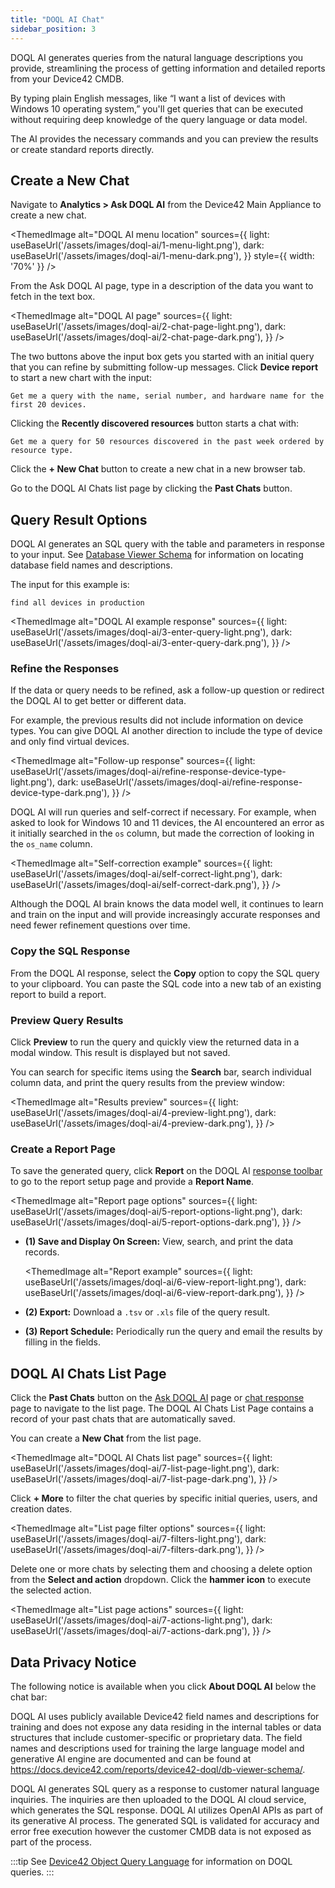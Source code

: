 ```yaml
---
title: "DOQL AI Chat"
sidebar_position: 3
---
```



DOQL AI generates queries from the natural language descriptions you provide, streamlining the process of getting information and detailed reports from your Device42 CMDB. 

By typing plain English messages, like “I want a list of devices with Windows 10 operating system,” you'll get queries that can be executed without requiring deep knowledge of the query language or data model. 

The AI provides the necessary commands and you can preview the results or create standard reports directly.

## Create a New Chat

Navigate to **Analytics > Ask DOQL AI** from the Device42 Main Appliance to create a new chat. 

<ThemedImage
  alt="DOQL AI menu location"
  sources={{
    light: useBaseUrl('/assets/images/doql-ai/1-menu-light.png'),
    dark: useBaseUrl('/assets/images/doql-ai/1-menu-dark.png'),
  }}
  style={{ width: '70%' }} 
/>

From the Ask DOQL AI page, type in a description of the data you want to fetch in the text box.

<ThemedImage
  alt="DOQL AI page"
  sources={{
    light: useBaseUrl('/assets/images/doql-ai/2-chat-page-light.png'),
    dark: useBaseUrl('/assets/images/doql-ai/2-chat-page-dark.png'),
  }}
/>

The two buttons above the input box gets you started with an initial query that you can refine by submitting follow-up messages. Click **Device report** to start a new chart with the input:

```
Get me a query with the name, serial number, and hardware name for the first 20 devices.
```

Clicking the **Recently discovered resources** button starts a chat with:

```
Get me a query for 50 resources discovered in the past week ordered by resource type.
```

Click the **+ New Chat** button to create a new chat in a new browser tab. 

Go to the DOQL AI Chats list page by clicking the **Past Chats** button.

## Query Result Options

DOQL AI generates an SQL query with the table and parameters in response to your input. See [Database Viewer Schema](db-viewer-schema.md) for information on locating database field names and descriptions.

The input for this example is:

```
find all devices in production
```

<ThemedImage
  alt="DOQL AI example response"
  sources={{
    light: useBaseUrl('/assets/images/doql-ai/3-enter-query-light.png'),
    dark: useBaseUrl('/assets/images/doql-ai/3-enter-query-dark.png'),
  }}
/>

### Refine the Responses

If the data or query needs to be refined, ask a follow-up question or redirect the DOQL AI to get better or different data.  

For example, the previous results did not include information on device types. You can give DOQL AI another direction to include the type of device and only find virtual devices.

<ThemedImage
  alt="Follow-up response"
  sources={{
    light: useBaseUrl('/assets/images/doql-ai/refine-response-device-type-light.png'),
    dark: useBaseUrl('/assets/images/doql-ai/refine-response-device-type-dark.png'),
  }}
/>
  
DOQL AI will run queries and self-correct if necessary. For example, when asked to look for Windows 10 and 11 devices, the AI encountered an error as it initially searched in the `os` column, but made the correction of looking in the `os_name` column. 

<ThemedImage
  alt="Self-correction example"
  sources={{
    light: useBaseUrl('/assets/images/doql-ai/self-correct-light.png'),
    dark: useBaseUrl('/assets/images/doql-ai/self-correct-dark.png'),
  }}
/>

Although the DOQL AI brain knows the data model well, it continues to learn and train on the input and will provide increasingly accurate responses and need fewer refinement questions over time.

### Copy the SQL Response

From the DOQL AI response, select the **Copy** option to copy the SQL query to your clipboard. You can paste the SQL code into a new tab of an existing report to build a report.

### Preview Query Results

Click **Preview** to run the query and quickly view the returned data in a modal window. This result is displayed but not saved.

You can search for specific items using the **Search** bar, search individual column data, and print the query results from the preview window:

<ThemedImage
  alt="Results preview"
  sources={{
    light: useBaseUrl('/assets/images/doql-ai/4-preview-light.png'),
    dark: useBaseUrl('/assets/images/doql-ai/4-preview-dark.png'),
  }}
/>

### Create a Report Page

To save the generated query, click **Report** on the DOQL AI [response toolbar](#query-result-options) to go to the report setup page and provide a **Report Name**.

<ThemedImage
  alt="Report page options"
  sources={{
    light: useBaseUrl('/assets/images/doql-ai/5-report-options-light.png'),
    dark: useBaseUrl('/assets/images/doql-ai/5-report-options-dark.png'),
  }}
/>

- **(1) Save and Display On Screen:**  View, search, and print the data records.
  
    <ThemedImage
    alt="Report example"
    sources={{
        light: useBaseUrl('/assets/images/doql-ai/6-view-report-light.png'),
        dark: useBaseUrl('/assets/images/doql-ai/6-view-report-dark.png'),
    }}
    />    

- **(2) Export:** Download a `.tsv` or `.xls` file of the query result. 
- **(3) Report Schedule:** Periodically run the query and email the results by filling in the fields.

## DOQL AI Chats List Page

Click the **Past Chats** button on the [Ask DOQL AI](#create-a-new-chat) page or [chat response](#query-result-options) page to navigate to the list page. The DOQL AI Chats List Page contains a record of your past chats that are automatically saved. 

You can create a **New Chat** from the list page.

<ThemedImage
  alt="DOQL AI Chats list page"
  sources={{
    light: useBaseUrl('/assets/images/doql-ai/7-list-page-light.png'),
    dark: useBaseUrl('/assets/images/doql-ai/7-list-page-dark.png'),
  }}
/>

Click **+ More** to filter the chat queries by specific initial queries, users, and creation dates.

<ThemedImage
  alt="List page filter options"
  sources={{
    light: useBaseUrl('/assets/images/doql-ai/7-filters-light.png'),
    dark: useBaseUrl('/assets/images/doql-ai/7-filters-dark.png'),
  }}
/>

Delete one or more chats by selecting them and choosing a delete option from the **Select and action** dropdown. Click the **hammer icon** to execute the selected action.

<ThemedImage
  alt="List page actions"
  sources={{
    light: useBaseUrl('/assets/images/doql-ai/7-actions-light.png'),
    dark: useBaseUrl('/assets/images/doql-ai/7-actions-dark.png'),
  }}
/>

## Data Privacy Notice

The following notice is available when you click **About DOQL AI** below the chat bar:

DOQL AI uses publicly available Device42 field names and descriptions for training and does not expose any data residing in the internal tables or data structures that include customer-specific or proprietary data. The field names and descriptions used for training the large language model and generative AI engine are documented and can be found at https://docs.device42.com/reports/device42-doql/db-viewer-schema/.

DOQL AI generates SQL query as a response to customer natural language inquiries. The inquiries are then uploaded to the DOQL AI cloud service, which generates the SQL response. DOQL AI utilizes OpenAI APIs as part of its generative AI process. The generated SQL is validated for accuracy and error free execution however the customer CMDB data is not exposed as part of the process.

:::tip
See [Device42 Object Query Language](index.md) for information on DOQL queries.
:::
